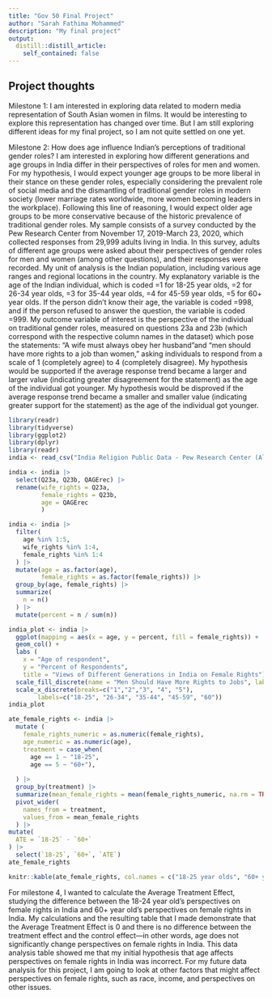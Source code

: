 ```yaml
---
title: "Gov 50 Final Project"
author: "Sarah Fathima Mohammed"
description: "My final project"
output:
  distill::distill_article:
    self_contained: false
---
```




## Project thoughts

Milestone 1: 
I am interested in exploring data related to modern media representation of South Asian women in films. It would be interesting to explore this representation has changed over time. But I am still exploring different ideas for my final project, so I am not quite settled on one yet.

Milestone 2: 
How does age influence Indian's perceptions of traditional gender roles? I am interested in exploring how different generations and age groups in India differ in their perspectives of roles for men and women. For my hypothesis, I would expect younger age groups to be more liberal in their stance on these gender roles, especially considering the prevalent role of social media and the dismantling of traditional gender roles in modern society (lower marriage rates worldwide, more women becoming leaders in the workplace). Following this line of reasoning, I would expect older age groups to be more conservative because of the historic prevalence of traditional gender roles. My sample consists of a survey conducted by the Pew Research Center from November 17, 2019-March 23, 2020, which collected responses from 29,999 adults living in India. In this survey, adults of different age groups were asked about their perspectives of gender roles for men and women (among other questions), and their responses were recorded. My unit of analysis is the Indian population, including various age ranges and regional locations in the country. My explanatory variable is the age of the Indian individual, which is coded =1 for 18-25 year olds, =2 for 26-34 year olds, =3 for 35-44 year olds, =4 for 45-59 year olds, =5 for 60+ year olds. If the person didn’t know their age, the variable is coded =998, and if the person refused to answer the question, the variable is coded =999. My outcome variable of interest is the perspective of the individual on traditional gender roles, measured on questions 23a and 23b (which correspond with the respective column names in the dataset) which pose the statements: “A wife must always obey her husband”and “men should have more rights to a job than women,” asking individuals to respond from a scale of 1 (completely agree) to 4 (completely disagree). My hypothesis would be supported if the average response trend became a larger and larger value (indicating greater disagreement for the statement) as the age of the individual got younger. My hypothesis would be disproved if the average response trend became a smaller and smaller value (indicating greater support for the statement) as the age of the individual got younger. 

```r
library(readr)
library(tidyverse)
library(ggplot2)
library(dplyr)
library(readr)
india <- read_csv("India Religion Public Data - Pew Research Center (All Vars).csv")
```

```r
india <- india |>
  select(Q23a, Q23b, QAGErec) |>
  rename(wife_rights = Q23a,
         female_rights = Q23b, 
         age = QAGErec
         )
```


```r
india <- india |>
  filter(
    age %in% 1:5,
    wife_rights %in% 1:4,
    female_rights %in% 1:4
  ) |>
  mutate(age = as.factor(age),
         female_rights = as.factor(female_rights)) |>
  group_by(age, female_rights) |>
  summarize(
    n = n()
  ) |>
  mutate(percent = n / sum(n))
```


```r

india_plot <- india |>
  ggplot(mapping = aes(x = age, y = percent, fill = female_rights)) + 
  geom_col() + 
  labs ( 
    x = "Age of respondent",
    y = "Percent of Respondents", 
    title = "Views of Different Generations in India on Female Rights") + 
  scale_fill_discrete(name = "Men Should Have More Rights to Jobs", labels = c("Completely Agree", "Mostly Agree", "Mostly Disagree", "Completely Disagree")) + 
  scale_x_discrete(breaks=c("1","2","3", "4", "5"),
        labels=c("18-25", "26-34", "35-44", "45-59", "60"))
india_plot

```

```r
ate_female_rights <- india |>
  mutate (
    female_rights_numeric = as.numeric(female_rights), 
    age_numeric = as.numeric(age), 
    treatment = case_when(
      age == 1 ~ "18-25", 
      age == 5 ~ "60+"),
   
  ) |>
  group_by(treatment) |>
  summarize(mean_female_rights = mean(female_rights_numeric, na.rm = TRUE)) |>
  pivot_wider(
    names_from = treatment, 
    values_from = mean_female_rights
  ) |>
mutate(
  ATE = `18-25` - `60+`
) |>
  select(`18-25`, `60+`, `ATE`)
ate_female_rights

knitr::kable(ate_female_rights, col.names = c("18-25 year olds", "60+ year olds", "Average Treatment Effect"))
```
For milestone 4, I wanted to calculate the Average Treatment Effect, studying the difference between the 18-24 year old's perspectives on female rights in India and 60+ year old's perspectives on female rights in India. My calculations and the resulting table that I made demonstrate that the Average Treatment Effect is 0 and there is no difference between the treatment effect and the control effect---in other words, age does not significantly change perspectives on female rights in India. This data analysis table showed me that my initial hypothesis that age affects perspectives on female rights in India was incorrect. For my future data analysis for this project, I am going to look at other factors that might affect perspectives on female rights, such as race, income, and perspectives on other issues. 
